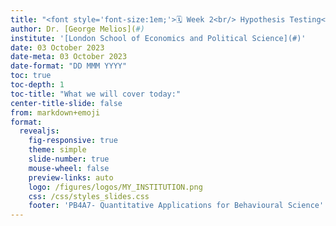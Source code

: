 ```yaml
---
title: "<font style='font-size:1em;'>🗓️ Week 2<br/> Hypothesis Testing</font>"
author: Dr. [George Melios](#)
institute: '[London School of Economics and Political Science](#)'
date: 03 October 2023
date-meta: 03 October 2023
date-format: "DD MMM YYYY"
toc: true
toc-depth: 1
toc-title: "What we will cover today:"
center-title-slide: false
from: markdown+emoji
format:
  revealjs: 
    fig-responsive: true
    theme: simple
    slide-number: true
    mouse-wheel: false
    preview-links: auto
    logo: /figures/logos/MY_INSTITUTION.png
    css: /css/styles_slides.css
    footer: 'PB4A7- Quantitative Applications for Behavioural Science'
---
```


